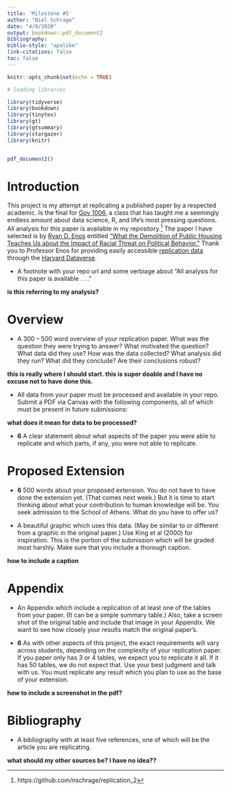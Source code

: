 ```yaml
---
title: 'Milestone #5'
author: "Niel Schrage"
date: "4/8/2020"
output: bookdown::pdf_document2
bibliography:  
biblio-style: "apalike"
link-citations: false
toc: false
---
```


```r
knitr::opts_chunk$set(echo = TRUE)

# loading libraries

library(tidyverse)
library(bookdown)
library(tinytex)
library(gt)
library(gtsummary)
library(stargazer)
library(knitr)


pdf_document2()

```

# Introduction

This project is my attempt at replicating a published paper by a respected academic. Is the final for [Gov 1006](https://www.davidkane.info/files/gov_1006_spring_2020.html), a class that has taught me a seemingly endless amount about data science, R, and life's most pressing questions. All analysis for this paper is available in my repository.^[https://github.com/nschrage/replication_2] The paper I have selected is by [Ryan D. Enos](http://ryandenos.com/) entitled ["What the Demolition of Public Housing Teaches Us about the Impact of Racial Threat on Political Behavior."](https://onlinelibrary.wiley.com/doi/abs/10.1111/ajps.12156) Thank you to Professor Enos for providing easily accessible [replication data](http://dvn.iq.harvard.edu/dvn/dv/ajps) through the [Harvard Dataverse](https://dataverse.harvard.edu/).





* A footnote with your repo url and some verbiage about “All analysis for this paper is available . . .” 

**is this referring to my analysis?** 



# Overview

* A 300 – 500 word overview of your replication paper. What was the question they were trying to answer? What motivated the question? What data did they use? How was the data collected? What analysis did they run? What did they conclude? Are their conclusions robust? 

**this is really where I should start. this is super doable and I have no excuse not to have done this.**

* All data from your paper must be processed and available in your repo. Submit a PDF via Canvas with the following components, all of which must be present in future submissions:

**what does it mean for data to be processed? **

* **6** A clear statement about what aspects of the paper you were able to replicate and which parts, if any, you were not able to replicate.

# Proposed Extension

* **6** 500 words about your proposed extension. You do not have to have done the extension yet. (That comes next week.) But it is time to start thinking about what your contribution to human knowledge will be. You seek admission to the School of Athens. What do you have to offer us?





* A beautiful graphic which uses this data. (May be similar to or different from a graphic in the original paper.) Use King et al (2000) for inspiration. This is the portion of the submission which will be graded most harshly. Make sure that you include a thorough caption.

**how to include a caption**





# Appendix

* An Appendix which include a replication of at least one of the tables from your paper. (It can be a simple summary table.) Also, take a screen shot of the original table and include that image in your Appendix. We want to see how closely your results match the original paper’s.

* **6** As with other aspects of this project, the exact requirements will vary across students, depending on the complexity of your replication paper. If you paper only has 3 or 4 tables, we expect you to replicate it all. If it has 50 tables, we do not expect that. Use your best judgment and talk with us. You must replicate any result which you plan to use as the base of your extension.

**how to include a screenshot in the pdf?**

# Bibliography

* A bibliography with at least five references, one of which will be the article you are replicating.

**what should my other sources be? I have no idea??**

